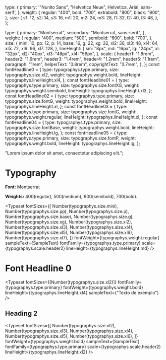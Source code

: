 <!-- Typography.stories.mdx -->


<Meta title="Typography" />


  type: {
    primary: '"Nunito Sans", "Helvetica Neue", Helvetica, Arial, sans-serif',
  },
  weight: {
    regular: "400",
    bold: "700",
    extrabold: "800",
    black: "900",
  },
  size: {
    s1: 12,
    s2: 14,
    s3: 16,
    m1: 20,
    m2: 24,
    m3: 28,
    l1: 32,
    l2: 40,
    l3: 48,
  },
};

  type: {
    primary: "Montserrat",
    secondary: "Montserrat, sans-serif",
  },
  weight: {
    regular: "400",
    medium: "500",
    semibold: "600",
    bold: "700",
  },
  size: {
    mini: 10,
    pp: 12,
    p: 14,
    base: 16,
    g: 22,
    xg: 32,
    xl2: 36,
    xl3: 48,
    xl4: 64,
    xl5: 72,
    xl6: 96,
    xl7: 128,
  },
  lineHeight: {
    sm: "8px",
    md: "16px",
    lg: "24px",
    xl: "32px",
    xl2: "40px",
    xl3: "48px",
    xl4: "56px",
  },
  scale: {
    header1: "1.8rem",
    header2: "1.6rem",
    header3: "1.4rem",
    header4: "1.2rem",
    header5: "1.1rem",
    paragraph: "1rem",
    helperText: "0.8rem",
    copyrightText: "0.7rem",
  },
};
const fontHeadline0 = {
  type: typographys.type.primary,
  size: typographys.size.xl2,
  weight: typographys.weight.bold,
  lineHeight: typographys.lineHeight.xl4,
};
const fontHeadline01 = {
  type: typographys.type.primary,
  size: typographys.size.fontXG,
  weight: typographys.weight.semibold,
  lineHeight: typographys.lineHeight.xl3,
};
const fontHeadline02 = {
  type: typographys.type.primary,
  size: typographys.size.fontG,
  weight: typographys.weight.bold,
  lineHeight: typographys.lineHeight.xl,
};
const fontHeadline03 = {
  type: typographys.type.primary,
  size: typographys.size.fontG,
  weight: typographys.weight.regular,
  lineHeight: typographys.lineHeight.xl,
};
const fontHeadline04 = {
  type: typographys.type.primary,
  size: typographys.size.fontBase,
  weight: typographys.weight.bold,
  lineHeight: typographys.lineHeight.lg,
};
const fontHeadline05 = {
  type: typographys.type.primary,
  size: typographys.size.fontP,
  weight: typographys.weight.bold,
  lineHeight: typographys.lineHeight.lg,
};

  "Lorem ipsum dolor sit amet, consectetur adipiscing elit.";

# Typography

**Font:** Montserrat

**Weights:** 400(regular), 500(medium), 600(semibold), 700(bold).

<Typeset
  fontSizes={[
    Number(typographys.size.mini),
    Number(typographys.size.pp),
    Number(typographys.size.p),
    Number(typographys.size.base),
    Number(typographys.size.g),
    Number(typographys.size.xg),
    Number(typographys.size.xl2),
    Number(typographys.size.xl3),
    Number(typographys.size.xl4),
    Number(typographys.size.xl5),
    Number(typographys.size.xl6),
    Number(typographys.size.xl7),
  ]}
  fontWeight={typographys.weight.regular}
  sampleText={SampleText}
  fontFamily={typographys.type.primary}
  scale={typographys.scale.header2}
  lineHeight={typographys.lineHeight.md}
/>

# Font Headline 0

<Typeset
  fontSizes={[Number(typographys.size.xl2)]}
  fontFamily={typographys.type.primary}
  fontWeight={typographys.weight.bold}
  lineHeight={typographys.lineHeight.xl4}
  sampleText={"Texto de exemplo"}
/>

## Heading 2

<Typeset
  fontSizes={[
    Number(typographys.size.xl2),
    Number(typographys.size.xl3),
    Number(typographys.size.xl4),
    Number(typographys.size.xl5),
    Number(typographys.size.xl6),
  ]}
  fontWeight={typographys.weight.bold}
  sampleText={SampleText}
  fontFamily={typographys.type.primary}
  scale={typographys.scale.header2}
  lineHeight={typographys.lineHeight.xl2}
/>
